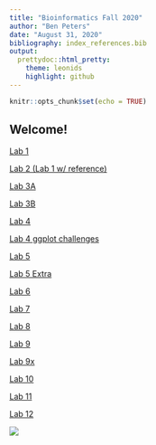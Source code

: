 ---
title: "Bioinformatics Fall 2020"
author: "Ben Peters"
date: "August 31, 2020"
bibliography: index_references.bib
output:
  prettydoc::html_pretty:
    theme: leonids
    highlight: github
---

```{r setup, include=FALSE}
knitr::opts_chunk$set(echo = TRUE)
```

## Welcome!

[Lab 1](lab1_benjaminpeters.html)

[Lab 2 (Lab 1 w/ reference)](Lab2.html)

[Lab 3A](Lab_3A.html)

[Lab 3B](Lab_3B.html)

[Lab 4](Lab_4.html)

[Lab 4 ggplot challenges](Lab_4_ggplot.html)

[Lab 5](Lab_5.html)

[Lab 5 Extra](Lab_5_extra.html)

[Lab 6](Lab_6.html)

[Lab 7](lab_7.html)

[Lab 8](Lab_8.html)

[Lab 9](lab_9.html)

[Lab 9x](lab_9x.html)

[Lab 10](Lab_10.html)

[Lab 11](Lab_11.html)

[Lab 12](Lab_12.html)

![](images/Black-chinned Hummingbird 1.jpg)
